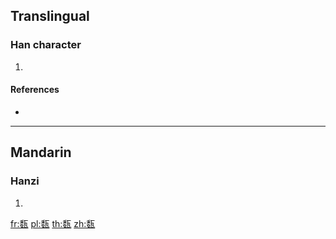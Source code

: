 {{character info/new}}
==Translingual==

===Han character===
{{Han char|rn=98|rad=瓦|as=08|sn=13|four=21417|canj=HVMVN}}

# {{defn|Han|sort=瓦08}}

====References====
* {{Han ref|kx=0749.370|dkj=21526|dj=1158.160|hdz=21427.030|uh=74FE|ud=29950|bh=DEC1|bd=57025}}

----

==Mandarin==

===Hanzi===
{{cmn-hanzi|pin=[[měng]] ([[meng3]])|wg=meng<sup>3</sup>}}

# {{defn|lang=cmn|sort=瓦08}}

[[fr:瓾]]
[[pl:瓾]]
[[th:瓾]]
[[zh:瓾]]
